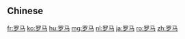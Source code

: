 {{also|羅馬}}
==Chinese==
{{zh-see|羅馬}}

[[fr:罗马]]
[[ko:罗马]]
[[hu:罗马]]
[[mg:罗马]]
[[nl:罗马]]
[[ja:罗马]]
[[ro:罗马]]
[[zh:罗马]]